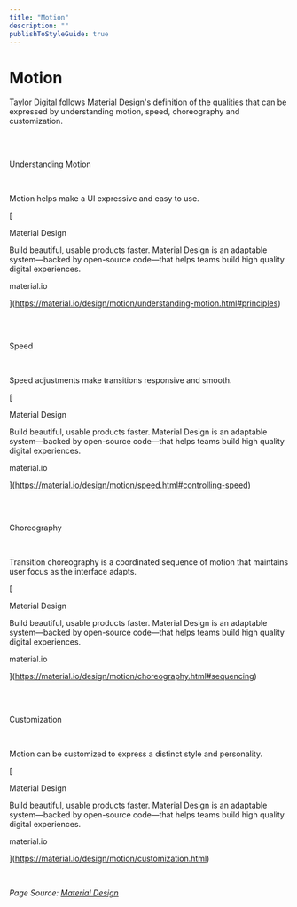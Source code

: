 ```yaml
---
title: "Motion"
description: ""
publishToStyleGuide: true
---
```


# Motion

Taylor Digital follows Material Design's definition of the qualities that can be expressed by understanding motion, speed, choreography and customization.

‌

## 

Understanding Motion[](#understanding-motion)

‌

Motion helps make a UI expressive and easy to use.

[

Material Design

Build beautiful, usable products faster. Material Design is an adaptable system—backed by open-source code—that helps teams build high quality digital experiences.

material.io



](https://material.io/design/motion/understanding-motion.html#principles)

‌

## 

Speed[](#speed)

‌

Speed adjustments make transitions responsive and smooth.

[

Material Design

Build beautiful, usable products faster. Material Design is an adaptable system—backed by open-source code—that helps teams build high quality digital experiences.

material.io



](https://material.io/design/motion/speed.html#controlling-speed)

‌

## 

Choreography[](#choreography)

‌

Transition choreography is a coordinated sequence of motion that maintains user focus as the interface adapts.

[

Material Design

Build beautiful, usable products faster. Material Design is an adaptable system—backed by open-source code—that helps teams build high quality digital experiences.

material.io



](https://material.io/design/motion/choreography.html#sequencing)

‌

## 

Customization[](#customization)

‌

Motion can be customized to express a distinct style and personality.

[

Material Design

Build beautiful, usable products faster. Material Design is an adaptable system—backed by open-source code—that helps teams build high quality digital experiences.

material.io



](https://material.io/design/motion/customization.html)

‌

_Page Source:_ [_Material Design_](https://material.io/design/)_​_